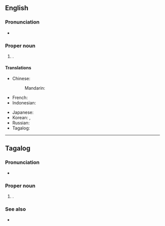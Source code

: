 ==English==
{{wikipedia}}

===Pronunciation===
* {{IPA|en|/kɛˈzɒn ˈsɪ.ti/}}

===Proper noun===
{{en-proper noun|head=[[Quezon]] [[city|City]]}}

# {{place|en|highly urbanized city|p/Metro Manila|c/Philippines}}.

====Translations====
{{trans-top|city in Metro Manila, Philippines}}
* Chinese:
*: Mandarin: {{t|cmn|奎松市|tr=Kuísōnshì}}
* French: {{t|fr|Quezón City}}
* Indonesian: {{t|id|Kota Quezon}}
{{trans-mid}}
* Japanese: {{t|ja|ケソン|tr=Keson}}
* Korean: {{t|ko|^퀘존 ^시티}}, {{t|ko|^케손 ^시티}}
* Russian: {{t|ru|Кесон-Сити}}
* Tagalog: {{t|tl|Lungsod ng Quezon}}
{{trans-bottom}}

----

==Tagalog==

===Pronunciation===
* {{audio|tl|Tl-PH-Quezon City.ogg|Audio}}
{{rfp|tl|}}

===Proper noun===
{{head|tl|proper noun}}

# {{place|tl|city|p/Metro Manila|c/Philippines}}.

===See also===
* {{l|tl|Lungsod ng Quezon}}